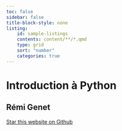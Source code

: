 ```yaml
---
toc: false
sidebar: false
title-block-style: none
listing:
    id: sample-listings
    contents: content/**/*.qmd
    type: grid
    sort: "number"
    categories: true
---
```


# Introduction à Python 

## Rémi Genet

```{=html}
<a class="github-button" href="https://github.com/remigenet/Introduction-Python" data-icon="octicon-star" data-size="large" data-show-count="true" aria-label="Star this website on Github">Star this website on Github</a><script async defer src="https://buttons.github.io/buttons.js"></script>
```

